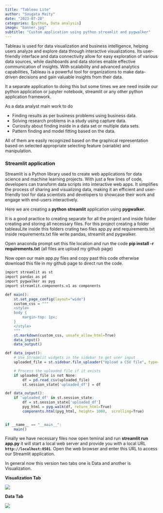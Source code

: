 ```yaml
---
title: "Tableau Lite"
author: "Sougata Maity"
date: "2023-07-28"
categories: [python, Data analysis]
image: "banner.jpg"
subtitle: "Custom application using python streamlit and pygwalker"
---
```


Tableau is used for data visualization and business intelligence, helping users analyze and explore data through interactive visualizations. Its user-friendly interface and data connectivity allow for easy exploration of various data sources, while dashboards and data stories enable effective communication of insights. With scalability and advanced analytics capabilities, Tableau is a powerful tool for organizations to make data-driven decisions and gain valuable insights from their data.

It a separate application to doing this but some times we are need inside our python application or jupyter notebook, streamlit or any other python application framework.

As a data analyst main work to do

-   Finding results as per business problems using business data.
-   Solving research problems in a study using capture data.
-   Curiosity about finding inside in a data set or multiple data sets.
-   Pattern finding and model fitting based on the data.

All of them are easily recognized based on the graphical representation based on selected appropriate selecting feature (variable) and manipulation.

### Streamlit application

Streamlit is a Python library used to create web applications for data science and machine learning projects. With just a few lines of code, developers can transform data scripts into interactive web apps. It simplifies the process of sharing and visualizing data, making it an efficient and user-friendly tool for data scientists and developers to showcase their work and engage with end-users interactively.

Here we are creating a **python** **streamlit** application using **pygwalker.**

It is a good practice to creating separate for all the project and inside folder creating and storing all necessary files. For this project creating a folder tableauLite inside this folders crating two files app.py and requirements.txt inside requirements.txt file write pandas, streamlit and pygwalker.

Open anaconda prompt set this file location and run the code **pip install -r requirements.txt** (all files are upload my github page)

Now open our main app.py files and copy past this code otherwise download this file in my github page to direct run the code.

```r
import streamlit as st
import pandas as pd
import pygwalker as pyg
import streamlit.components.v1 as components

def main():
    st.set_page_config(layout="wide")
    custom_css = """
    <style>
    body {
        margin-top: 1px;
    }
    </style>
    """
    st.markdown(custom_css, unsafe_allow_html=True)
    data_input()
    data_output()

def data_input():
    # Use Streamlit widgets in the sidebar to get user input
    uploaded_file = st.sidebar.file_uploader("Upload a CSV file", type=["csv"])

    # Process the uploaded file if it exists
    if uploaded_file is not None:
        df = pd.read_csv(uploaded_file)
        st.session_state['uploaded_df'] = df

def data_output():
    if 'uploaded_df' in st.session_state:
        df = st.session_state['uploaded_df']
        pyg_html = pyg.walk(df, return_html=True)
        components.html(pyg_html, height= 1000,  scrolling=True)
   

if __name__ == "__main__":
    main()

```

Finally we have necessary files now open teminal and run **streamlit run app.py** it will start a local web server and provide you with a local URL **`http://localhost:8501`**. Open the web browser and enter this URL to access our Streamlit application.

In general now this version two tabs one is Data and another is Visualization.

**Visualization Tab**

![](tableau%20lite.PNG)

**Data Tab**

![](tableau%20lite%20data%20tab.PNG)
